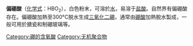 {{Chembox
| ImageFileL1 = Metaboronic_acid_molecule.png
| ImageSizeL1 = 120
| ImageFileR1 = Metaboric acid Space Fill.png
| ImageSizeR1 = 120
| IUPACName = Oxoborinic acid
| OtherNames = 
| Section1 = {{Chembox Identifiers
| CASNo = 13460-50-9
| CASNo_Ref = {{cascite|changed|??}}
|   PubChem  =  24492
|    PubChem_Ref  = {{Pubchemcite|correct|pubchem}}|   ChemSpiderID  =  22900
|    ChemSpiderID_Ref  = {{chemspidercite|correct|chemspider}}|   EINECS  =  236-659-8
|   ChEBI  =  30172
|   Gmelin  =  121829
|   SMILES  =  OB=O
|   StdInChI  =  1S/BHO2/c2-1-3/h2H
|    StdInChI_Ref  = {{stdinchicite|correct|chemspider}}|   StdInChIKey  =  VGTPKLINSHNZRD-UHFFFAOYSA-N
|    StdInChIKey_Ref  = {{stdinchicite|correct|chemspider}}
}}
| Section2 = {{Chembox Properties
|  H = 1
|  B = 1
|  O = 2
|  ExactMass = 44.006959742 g mol<sup>-1</sup>
|  Appearance = 亮白色不透明晶体
|  Density = 2.49 g cm<sup>-3</sup>
}}
| Section3 = {{Chembox Structure
|  Coordination = 线性
|  MolShape = 
}}
| Section4 = {{Chembox Hazards
|  EUClass = {{Chembox EUHazardSymbol|Xi}}
|  RPhrases = {{R36/37/38}}
|  SPhrases = {{S26}}, {{S37}}
}}
| Section8 = {{Chembox Related
|  OtherCations = [[偏硼酸钠|偏硼酸钠]]、[[偏硼酸钾|偏硼酸钾]]
|  OtherCpds = [[硼酸|硼酸]]、[[三氧化二硼|三氧化二硼]]
}}
}}
'''偏硼酸'''（[[化学式|化学式]]：HBO<sub>2</sub>），白色粉末，可溶於[[水|水]]，易溶于[[盐酸|盐酸]]。自然界有偏硼酸存在。偏硼酸加熱至300°C脱水生成[[三氧化二硼|三氧化二硼]]，通常由[[硼酸|硼酸]]加熱脫水製成，一般可用於搪瓷和制硼玻璃等。

{{氢化合物}}
{{无机化合物小作品}}

[[Category:硼的含氧酸|Category:硼的含氧酸]]
[[Category:无机聚合物|Category:无机聚合物]]